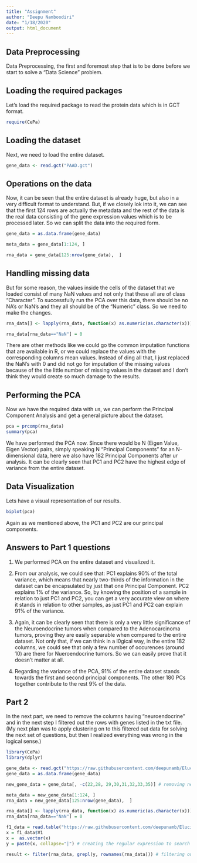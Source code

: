 ---
title: "Assignment"
author: "Deepu Namboodiri"
date: "1/18/2020"
output: html_document
---

## Data Preprocessing

Data Preprocessing, the first and foremost step that is to be done before we start to solve a "Data Science" problem.

## Loading the required packages

Let's load the required package to read the protein data which is in GCT format.
```{r load-pkg}
require(CePa)
```

## Loading the dataset
Next, we need to load the entire dataset.
```{r load-data}
gene_data <- read.gct("PAAD.gct")
```

## Operations on the data
Now, it can be seen that the entire dataset is already huge, but also in a very difficult format to understand. But, if we closely lok into it, we can see that the first 124 rows are actually the metadata and the rest of the data is the real data consisting of the gene expression values which is to be processed later. So we can split the data into the required form.

```{r data-split}
gene_data = as.data.frame(gene_data)

meta_data = gene_data[1:124, ]

rna_data = gene_data[125:nrow(gene_data),  ]
```

## Handling missing data
But for some reason, the values inside the cells of the dataset that we loaded consist of many NaN values and not only that these all are of class "Character". To successfully run the PCA over this data, there should be no NA's or NaN's and they all should be of the "Numeric" class. So we need to make the changes.

```{r data-split}
rna_data[] <- lapply(rna_data, function(x) as.numeric(as.character(x)))

rna_data[rna_data=="NaN"] = 0
```

There are other methods like we could go the common imputation functions that are available in R, or we could replace the values with the corresponding columns mean values. Instead of ding all that, I just replaced the NaN's with 0 and did not go for imputation of the missing values because of the the little number of missing values in the dataset and I don't think they would create so much damage to the results.

## Performing the PCA

Now we have the required data with us, we can perform the Principal Component Analysis and get a general picture about the dataset.

```{r pca}

pca = prcomp(rna_data)
summary(pca)

```

We have performed the PCA now. Since there would be N (Eigen Value, Eigen Vector) pairs, simply speaking N "Principal Components" for an N-dimensional data, here we also have 182 Principal Components after ur analysis. It can be clearly seen that PC1 and PC2 have the highest edge of variance from the entire dataset. 

## Data Visualization

Lets have a visual representation of our results.

```{r biplot, echo=TRUE}
biplot(pca)
```

Again as we mentioned above, the PC1 and PC2 are our principal components.

## Answers to Part 1 questions

1. We performed PCA on the entire dataset and visualized it.

2. From our analysis, we could see that: PC1 explains 90% of the total variance, which means that nearly two-thirds of the information in the dataset can be encapsulated by just that one Principal Component. PC2 explains 1% of the variance. So, by knowing the position of a sample in relation to just PC1 and PC2, you can get a very accurate view on where it stands in relation to other samples, as just PC1 and PC2 can explain 91% of the variance.

3. Again, it can be clearly seen that there is only a very little significance of the Neuroendocrine tumors when compared to the Adenocarcinoma tumors, proving they are easily separable when compared to the entire dataset. Not only that, if we can think in a l0gical way, in the entire 182 columns, we could see that only a few number of occurences (around 10) are there for Nueroendocrine tumors. So we can easily prove that it doesn't matter at all.

4. Regarding the variance of the PCA, 91% of the entire dataset stands towards the first and second principal components. The other 180 PCs together contribute to the rest 9% of the data.

## Part 2

In the next part, we need to remove the columns having "neuroendocrine" and in the next step I filtered out the rows with genes listed
in the txt file. (My next plan was to apply clustering on to this filtered out data for solving the next set of questions, but then I realized everything was wrong in the logical sense.)
```{r biplot, echo=TRUE}

library(CePa)
library(dplyr)

gene_data <- read.gct("https://raw.githubusercontent.com/deepunamb/Elucidata/master/PAAD.gct")
gene_data = as.data.frame(gene_data)

new_gene_data = gene_data[, -c(22,28, 29,30,31,32,33,35)] # removing neuroendocrine columns

meta_data = new_gene_data[1:124, ]
rna_data = new_gene_data[125:nrow(gene_data),  ]

rna_data[] <- lapply(rna_data, function(x) as.numeric(as.character(x)))
rna_data[rna_data=="NaN"] = 0

f1_data = read.table("https://raw.githubusercontent.com/deepunamb/Elucidata/master/type1_IFN.txt", sep = "\n")
x = f1_data$V1
x =  as.vector(x)
y = paste(x, collapse="|") # creating the regular expression to search for the Type 1 gene row.

result <- filter(rna_data, grepl(y, rownames(rna_data))) # filtering out the Type 1 gene rows

```
